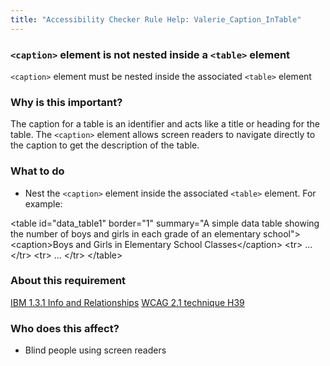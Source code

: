 ```yaml
---
title: "Accessibility Checker Rule Help: Valerie_Caption_InTable"
---
```


<div className="toolHelp">
<Row>
<Column colLg={16} colMd={8} colSm={4} className="toolHead">

### `<caption>` element is not nested inside a `<table>` element

<div id="locLevel"></div>

`<caption>` element must be nested inside the associated `<table>` element

</Column>
</Row>
<Row>
<Column colLg={11} colMd={5} colSm={4} className="toolMain">

### Why is this important?

The caption for a table is an identifier and acts like a title or heading for the table. The `<caption>` element allows screen readers to navigate directly to the caption to get the description of the table.

<div id="locSnippet"></div>

### What to do

 * Nest the `<caption>` element inside the associated `<table>` element. For example:

<CodeSnippet type="multi" light={true}>&lt;table id="data_table1" border="1" summary="A simple data table showing the number of boys and girls in each grade of an elementary school"&gt;
        &lt;caption&gt;Boys and Girls in Elementary School Classes&lt;/caption&gt;
        &lt;tr&gt; ... &lt;/tr&gt;
        &lt;tr&gt; ... &lt;/tr&gt;
&lt;/table&gt;</CodeSnippet>

</Column>
<Column colLg={5} colMd={3} colSm={4} className="toolLeft">

### About this requirement

[IBM 1.3.1 Info and Relationships](https://www.ibm.com/able/requirements/requirements/#1_3_1)
[WCAG 2.1 technique H39](https://www.w3.org/WAI/WCAG21/Techniques/html/H39)

### Who does this affect?

 * Blind people using screen readers

</Column>
</Row>
</div>

